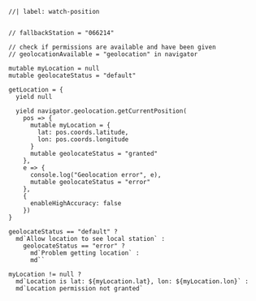 ```ojs
//| label: watch-position


// fallbackStation = "066214"

// check if permissions are available and have been given
// geolocationAvailable = "geolocation" in navigator

mutable myLocation = null
mutable geolocateStatus = "default"

getLocation = {
  yield null

  yield navigator.geolocation.getCurrentPosition(
    pos => {
      mutable myLocation = {
        lat: pos.coords.latitude,
        lon: pos.coords.longitude
      }
      mutable geolocateStatus = "granted"
    },
    e => {
      console.log("Geolocation error", e),
      mutable geolocateStatus = "error"
    },
    {
      enableHighAccuracy: false
    })
}

geolocateStatus == "default" ?
  md`Allow location to see local station` :
    geolocateStatus == "error" ?
      md`Problem getting location` :
      md``

myLocation != null ?
  md`Location is lat: ${myLocation.lat}, lon: ${myLocation.lon}` :
  md`Location permission not granted`
```
